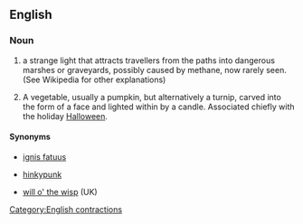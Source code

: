 {{wikipedia}}
==English==

===Noun===
{{en-noun|sg=[[Jack|Jack]] [[o'|o’]] [[lantern]]}}

# {{US|folklore}} a strange light that attracts travellers from the paths into dangerous marshes or graveyards, possibly caused by methane, now rarely seen. (See Wikipedia for other explanations)
# {{US|tradition}} A vegetable, usually a pumpkin, but alternatively a turnip, carved into the form of a face and lighted within by a candle. Associated chiefly with the holiday [[Halloween]]. 

====Synonyms====
* {{sense|strange light}} [[ignis fatuus]]
* {{sense|strange light}} [[hinkypunk]] {{italbrac|west Country dialect}}
* {{sense|strange light}} [[will o' the wisp]] (UK)

[[Category:English contractions]]